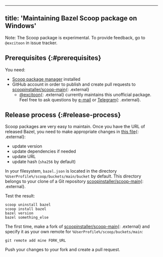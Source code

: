 
---
title: 'Maintaining Bazel Scoop package on Windows'
---



Note: The Scoop package is experimental. To provide feedback, go to
`@excitoon` in issue tracker.

## Prerequisites {:#prerequisites}

You need:

*    [Scoop package manager](https://scoop.sh/) installed
*    GitHub account in order to publish and create pull requests to
     [scoopinstaller/scoop-main](https://github.com/scoopinstaller/scoop-main){: .external}
     * [@excitoon](https://github.com/excitoon){: .external} currently maintains this
       unofficial package. Feel free to ask questions by
       [e-mail](mailto:vladimir.chebotarev@gmail.com) or
       [Telegram](http://telegram.me/excitoon){: .external}.

## Release process {:#release-process}

Scoop packages are very easy to maintain. Once you have the URL of released
Bazel, you need to make appropriate changes in
[this file](https://github.com/scoopinstaller/scoop-main/blob/master/bucket/bazel.json){: .external}:

- update version
- update dependencies if needed
- update URL
- update hash (`sha256` by default)

In your filesystem, `bazel.json` is located in the directory
`%UserProfile%/scoop/buckets/main/bucket` by default. This directory belongs to
your clone of a Git repository
[scoopinstaller/scoop-main](https://github.com/scoopinstaller/scoop-main){: .external}.

Test the result:

```
scoop uninstall bazel
scoop install bazel
bazel version
bazel something_else
```

The first time, make a fork of
[scoopinstaller/scoop-main](https://github.com/scoopinstaller/scoop-main){: .external} and
specify it as your own remote for `%UserProfile%/scoop/buckets/main`:

```
git remote add mine FORK_URL
```

Push your changes to your fork and create a pull request.
